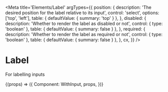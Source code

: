 
<Meta
  title='Elements/Label'
  argTypes={{
    position: {
      description: 'The desired position for the label relative to its input',
      control: 'select',
      options: ['top', 'left'],
      table: { defaultValue: { summary: 'top' } },
    },
    disabled: {
      description: 'Whether to render the label as disabled or not',
      control: { type: 'boolean' },
      table: { defaultValue: { summary: false } },
    },
    required: {
      description: 'Whether to render the label as required or not',
      control: { type: 'boolean' },
      table: { defaultValue: { summary: false } },
    },
    cx,
  }}
/>

# Label

For labelling inputs

<Canvas>
  <Story name='With Input'>
    {(props) => ({
      Component: WithInput,
      props,
    })}
  </Story>
</Canvas>
